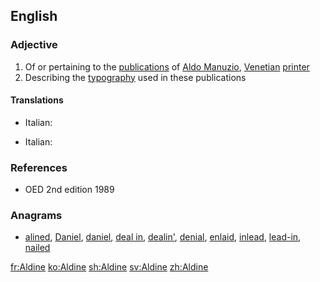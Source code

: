 {{also|aldine}}
==English==

===Adjective===
{{en-adj|-}}

# Of or pertaining to the [[publication]]s of [[w:Aldus Manutius|Aldo Manuzio]], [[Venetian]] [[printer]]
# Describing the [[typography]] used in these publications

====Translations====
{{trans-top|of or pertaining to the publications of Aldus Manutius}}
* Italian: {{t|it|aldino|m}}
{{trans-mid}}
{{trans-bottom}}
{{trans-top|describing the typography used}}
* Italian: {{t|it|aldino|m}}
{{trans-mid}}
{{trans-bottom}}

===References===
* OED 2nd edition 1989

===Anagrams===
* [[alined#English|alined]], [[Daniel#English|Daniel]], [[daniel#English|daniel]], [[deal in#English|deal in]], [[dealin'#English|dealin']], [[denial#English|denial]], [[enlaid#English|enlaid]], [[inlead#English|inlead]], [[lead-in#English|lead-in]], [[nailed#English|nailed]]

[[fr:Aldine]]
[[ko:Aldine]]
[[sh:Aldine]]
[[sv:Aldine]]
[[zh:Aldine]]